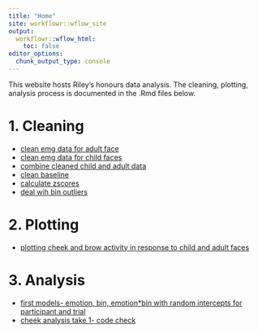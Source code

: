 ```yaml
---
title: "Home"
site: workflowr::wflow_site
output:
  workflowr::wflow_html:
    toc: false
editor_options:
  chunk_output_type: console
---
```


This website hosts Riley's honours data analysis. The cleaning, plotting, analysis process is documented in the .Rmd files below. 

# 1. Cleaning
- [clean emg data for adult face](1_clean_emg-_adult.html)
- [clean emg data for child faces](2_clean_emg_child.html)
- [combine cleaned child and adult data](3_combine_clean_adult_child.html)
- [clean baseline](4_clean_baseline.html)
- [calculate zscores](5_calculating_zscores.html)
- [deal wih bin outliers](6_bin_outliers.html)

# 2. Plotting

- [plotting cheek and brow activity in response to child and adult faces](7_plotting.html)

# 3. Analysis

- [first models- emotion, bin, emotion*bin with random intercepts for participant and trial](8_analysing.html)
- [cheek analysis take 1- code check](9_cheek_analysis.html)

